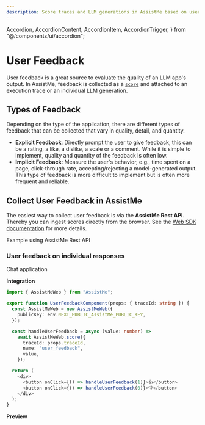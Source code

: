 ```yaml
---
description: Score traces and LLM generations in AssistMe based on user feedback in your application.
---
```


  Accordion,
  AccordionContent,
  AccordionItem,
  AccordionTrigger,
} from "@/components/ui/accordion";

# User Feedback

User feedback is a great source to evaluate the quality of an LLM app's output. In AssistMe, feedback is collected as a [`score`](/docs/scores) and attached to an execution trace or an individual LLM generation.

## Types of Feedback

Depending on the type of the application, there are different types of feedback that can be collected that vary in quality, detail, and quantity.

- **Explicit Feedback**: Directly prompt the user to give feedback, this can be a rating, a like, a dislike, a scale or a comment. While it is simple to implement, quality and quantity of the feedback is often low.
- **Implicit Feedback**: Measure the user's behavior, e.g., time spent on a page, click-through rate, accepting/rejecting a model-generated output. This type of feedback is more difficult to implement but is often more frequent and reliable.

## Collect User Feedback in AssistMe

The easiest way to collect user feedback is via the **AssistMe Rest API**. Thereby you can ingest scores directly from the browser. See the [Web SDK documentation](/docs/sdk/typescript-web) for more details.

<Accordion type="single" collapsible>
<AccordionItem value="item-1">
<AccordionTrigger>Example using AssistMe Rest API</AccordionTrigger>
<AccordionContent className="p-1">

<div className="mt-5 px-3 py-2 ring-1 rounded-xl ring-gray-400">

<h3 className="text-xl font-bold">User feedback on individual responses</h3>
<span className="text-sm">Chat application</span>

<div className="mt-5 grid grid-cols-1 lg:grid-cols-2 gap-4">
<div className="flex-1">

**Integration**

```typescript {1, 9, 17-18} filename="UserFeedbackComponent.tsx"
import { AssistMeWeb } from "AssistMe";

export function UserFeedbackComponent(props: { traceId: string }) {
  const AssistMeWeb = new AssistMeWeb({
    publicKey: env.NEXT_PUBLIC_AssistMe_PUBLIC_KEY,
  });

  const handleUserFeedback = async (value: number) =>
    await AssistMeWeb.score({
      traceId: props.traceId,
      name: "user_feedback",
      value,
    });

  return (
    <div>
      <button onClick={() => handleUserFeedback(1)}>👍</button>
      <button onClick={() => handleUserFeedback(0)}>👎</button>
    </div>
  );
}
```

</div>
<div className="flex-1">

**Preview**

<FeedbackPreview />

</div>
</div>
</div>

</AccordionContent>
</AccordionItem>
</Accordion>



